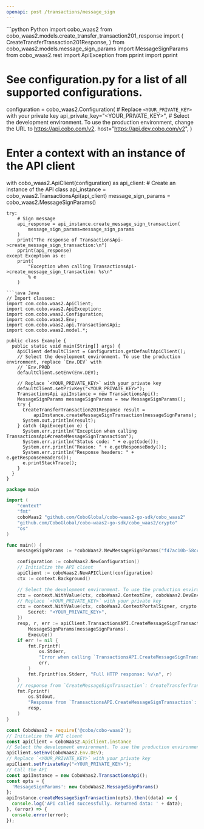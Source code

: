 ```yaml
---
openapi: post /transactions/message_sign
---
```


<RequestExample>
```python Python
import cobo_waas2
from cobo_waas2.models.create_transfer_transaction201_response import (
    CreateTransferTransaction201Response,
)
from cobo_waas2.models.message_sign_params import MessageSignParams
from cobo_waas2.rest import ApiException
from pprint import pprint

# See configuration.py for a list of all supported configurations.
configuration = cobo_waas2.Configuration(
    # Replace `<YOUR_PRIVATE_KEY>` with your private key
    api_private_key="<YOUR_PRIVATE_KEY>",
    # Select the development environment. To use the production environment, change the URL to https://api.cobo.com/v2.
    host="https://api.dev.cobo.com/v2",
)
# Enter a context with an instance of the API client
with cobo_waas2.ApiClient(configuration) as api_client:
    # Create an instance of the API class
    api_instance = cobo_waas2.TransactionsApi(api_client)
    message_sign_params = cobo_waas2.MessageSignParams()

    try:
        # Sign message
        api_response = api_instance.create_message_sign_transaction(
            message_sign_params=message_sign_params
        )
        print("The response of TransactionsApi->create_message_sign_transaction:\n")
        pprint(api_response)
    except Exception as e:
        print(
            "Exception when calling TransactionsApi->create_message_sign_transaction: %s\n"
            % e
        )

```
```java Java
// Import classes:
import com.cobo.waas2.ApiClient;
import com.cobo.waas2.ApiException;
import com.cobo.waas2.Configuration;
import com.cobo.waas2.Env;
import com.cobo.waas2.api.TransactionsApi;
import com.cobo.waas2.model.*;

public class Example {
  public static void main(String[] args) {
    ApiClient defaultClient = Configuration.getDefaultApiClient();
    // Select the development environment. To use the production environment, replace `Env.DEV` with
    // `Env.PROD
    defaultClient.setEnv(Env.DEV);

    // Replace `<YOUR_PRIVATE_KEY>` with your private key
    defaultClient.setPrivKey("<YOUR_PRIVATE_KEY>");
    TransactionsApi apiInstance = new TransactionsApi();
    MessageSignParams messageSignParams = new MessageSignParams();
    try {
      CreateTransferTransaction201Response result =
          apiInstance.createMessageSignTransaction(messageSignParams);
      System.out.println(result);
    } catch (ApiException e) {
      System.err.println("Exception when calling TransactionsApi#createMessageSignTransaction");
      System.err.println("Status code: " + e.getCode());
      System.err.println("Reason: " + e.getResponseBody());
      System.err.println("Response headers: " + e.getResponseHeaders());
      e.printStackTrace();
    }
  }
}

```
```go Go
package main

import (
	"context"
	"fmt"
	coboWaas2 "github.com/CoboGlobal/cobo-waas2-go-sdk/cobo_waas2"
	"github.com/CoboGlobal/cobo-waas2-go-sdk/cobo_waas2/crypto"
	"os"
)

func main() {
	messageSignParams := *coboWaas2.NewMessageSignParams("f47ac10b-58cc-4372-a567-0e02b2c3d479", "ETH", coboWaas2.MessageSignSource{MpcMessageSignSource: coboWaas2.NewMpcMessageSignSource(coboWaas2.MessageSignSourceType("Org-Controlled"), "f47ac10b-58cc-4372-a567-0e02b2c3d479", "19AR6YWEGbSoY8UT9Ksy9WrmrZPD5sL4Ku")}, coboWaas2.MessageSignDestination{EvmEIP191MessageSignDestination: coboWaas2.NewEvmEIP191MessageSignDestination(coboWaas2.MessageSignDestinationType("EVM_EIP_191_Signature"), "YWFhYQ==")})

	configuration := coboWaas2.NewConfiguration()
	// Initialize the API client
	apiClient := coboWaas2.NewAPIClient(configuration)
	ctx := context.Background()

	// Select the development environment. To use the production environment, replace coboWaas2.DevEnv with coboWaas2.ProdEnv
	ctx = context.WithValue(ctx, coboWaas2.ContextEnv, coboWaas2.DevEnv)
	// Replace `<YOUR_PRIVATE_KEY>` with your private key
	ctx = context.WithValue(ctx, coboWaas2.ContextPortalSigner, crypto.Ed25519Signer{
		Secret: "<YOUR_PRIVATE_KEY>",
	})
	resp, r, err := apiClient.TransactionsAPI.CreateMessageSignTransaction(ctx).
		MessageSignParams(messageSignParams).
		Execute()
	if err != nil {
		fmt.Fprintf(
			os.Stderr,
			"Error when calling `TransactionsAPI.CreateMessageSignTransaction``: %v\n",
			err,
		)
		fmt.Fprintf(os.Stderr, "Full HTTP response: %v\n", r)
	}
	// response from `CreateMessageSignTransaction`: CreateTransferTransaction201Response
	fmt.Fprintf(
		os.Stdout,
		"Response from `TransactionsAPI.CreateMessageSignTransaction`: %v\n",
		resp,
	)
}

```
```javascript JavaScript
const CoboWaas2 = require('@cobo/cobo-waas2');
// Initialize the API client
const apiClient = CoboWaas2.ApiClient.instance
// Select the development environment. To use the production environment, replace `Env.DEV` with `Env.PROD`
apiClient.setEnv(CoboWaas2.Env.DEV);
// Replace `<YOUR_PRIVATE_KEY>` with your private key
apiClient.setPrivateKey("<YOUR_PRIVATE_KEY>");
// Call the API
const apiInstance = new CoboWaas2.TransactionsApi();
const opts = {
  'MessageSignParams': new CoboWaas2.MessageSignParams()
};
apiInstance.createMessageSignTransaction(opts).then((data) => {
  console.log('API called successfully. Returned data: ' + data);
}, (error) => {
  console.error(error);
});
```
</RequestExample>